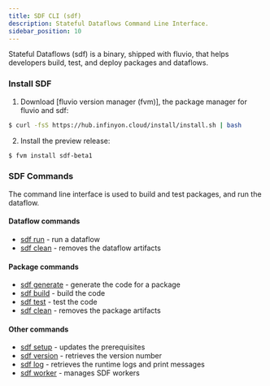 ```yaml
---
title: SDF CLI (sdf)
description: Stateful Dataflows Command Line Interface.
sidebar_position: 10
---
```


Stateful Dataflows (sdf) is a binary, shipped with fluvio, that helps developers build, test, and deploy packages and dataflows.

### Install SDF

1. Download [fluvio version manager (fvm)], the package manager for fluvio and sdf:

```bash copy="fl"
$ curl -fsS https://hub.infinyon.cloud/install/install.sh | bash
```

2. Install the preview release:

```bash copy="fl"
$ fvm install sdf-beta1
```

### SDF Commands

The command line interface is used to build and test packages, and run the dataflow.

#### Dataflow commands

* [sdf run] - run a dataflow
* [sdf clean] - removes the dataflow artifacts

#### Package commands

* [sdf generate] - generate the code for a package
* [sdf build] - build the code
* [sdf test] - test the code
* [sdf clean] - removes the package artifacts

#### Other commands

* [sdf setup] - updates the prerequisites
* [sdf version] - retrieves the version number
* [sdf log] - retrieves the runtime logs and print messages
* [sdf worker] - manages SDF workers

[sdf run]: run.mdx
[sdf clean]: clean.mdx
[sdf generate]: generate.mdx
[sdf build]: build.mdx
[sdf test]: test.mdx
[sdf setup]: setup.mdx
[sdf version]: version.mdx
[sdf log]: log.mdx
[sdf worker]: worker/
